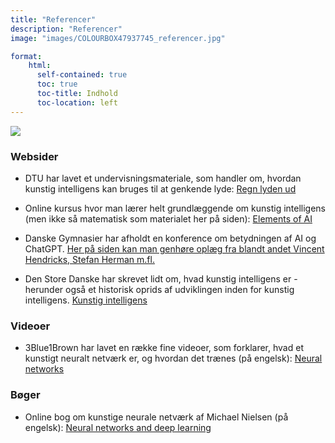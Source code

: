 ```yaml
---
title: "Referencer"
description: "Referencer"
image: "images/COLOURBOX47937745_referencer.jpg"

format:
    html: 
      self-contained: true
      toc: true
      toc-title: Indhold
      toc-location: left
---
```




![](images/COLOURBOX47937745_referencer.jpg)

### Websider

+ DTU har lavet et undervisningsmateriale, som handler om, hvordan kunstig intelligens kan bruges til at genkende lyde: [Regn lyden ud](https://regnlydenud.dtu.dk/)

+ Online kursus hvor man lærer helt grundlæggende om kunstig intelligens (men ikke så matematisk som materialet her på siden): [Elements of AI](https://www.elementsofai.dk/)

+ Danske Gymnasier har afholdt en konference om betydningen af AI og ChatGPT. [Her på siden kan man genhøre oplæg fra blandt andet Vincent Hendricks, Stefan Herman m.fl.](https://danskegymnasier.dk/se-eller-gense-konference-om-betydning-af-ai-og-chatgpt/)

+ Den Store Danske har skrevet lidt om, hvad kunstig intelligens er - herunder også et historisk oprids af udviklingen inden for kunstig intelligens. [Kunstig intelligens](https://denstoredanske.lex.dk/kunstig_intelligens)

### Videoer
+ 3Blue1Brown har lavet en række fine videoer, som forklarer, hvad et kunstigt neuralt netværk er, og hvordan det trænes (på engelsk): [Neural networks](https://www.youtube.com/playlist?list=PLZHQObOWTQDNU6R1_67000Dx_ZCJB-3pi)

### Bøger
+ Online bog om kunstige neurale netværk af Michael Nielsen (på engelsk): [Neural networks and deep learning](http://neuralnetworksanddeeplearning.com/index.html)


